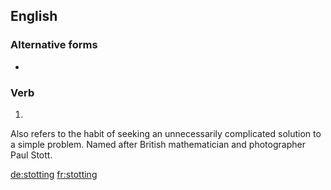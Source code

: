 ==English==

===Alternative forms===
* {{l|en|stottin}} {{qualifier|Geordie}}

===Verb===
{{head|en|present participle}}

# {{present participle of|stot|lang=en|nocat=1}}

Also refers to the habit of seeking an unnecessarily complicated solution to a simple problem. Named after British mathematician and photographer Paul Stott.

[[de:stotting]]
[[fr:stotting]]